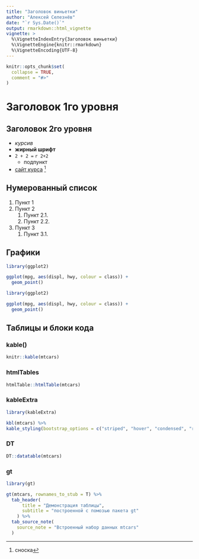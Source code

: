 ```yaml
---
title: "Заголовок виньетки"
author: "Алексей Селезнёв"
date: "`r Sys.Date()`"
output: rmarkdown::html_vignette
vignette: >
  %\VignetteIndexEntry{Заголовок виньетки}
  %\VignetteEngine{knitr::rmarkdown}
  %\VignetteEncoding{UTF-8}
---
```


```r
knitr::opts_chunk$set(
  collapse = TRUE,
  comment = "#>"
)
```

# Заголовок 1го уровня
## Заголовок 2го уровня

* *курсив*
* **жирный шрифт**
* `2 + 2 = ` `r 2+2`
    * подпункт
* [сайт курса](https://selesnow.github.io/r_package_course) ^[сноска]

## Нумерованный список

1. Пункт 1
2. Пункт 2
    1. Пункт 2.1.
    2. Пункт 2.2.
3. Пункт 3
    1. Пункт 3.1.
    
## Графики
```r
library(ggplot2)

ggplot(mpg, aes(displ, hwy, colour = class)) + 
  geom_point()
```

```r
library(ggplot2)

ggplot(mpg, aes(displ, hwy, colour = class)) + 
  geom_point()
```
    
## Таблицы и блоки кода

### kable()
```r
knitr::kable(mtcars)
```

### htmlTables
```r
htmlTable::htmlTable(mtcars)
```

### kableExtra
```r
library(kableExtra)

kbl(mtcars) %>% 
kable_styling(bootstrap_options = c("striped", "hover", "condensed", "responsive"))
```

### DT
```r
DT::datatable(mtcars)
```

### gt
```r
library(gt)

gt(mtcars, rownames_to_stub = T) %>% 
  tab_header(
      title = "Демонстрация таблицы",
      subtitle = "построенной с помозью пакета gt"
    ) %>% 
  tab_source_note(
    source_note = "Встроенный набор данных mtcars"
  )

```

